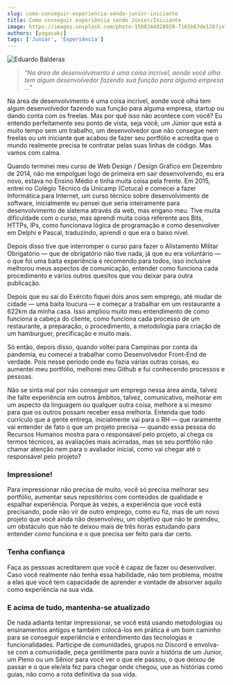 ```yaml
---
slug: como-conseguir-experiencia-sendo-junior-iniciante
title: Como conseguir experiência sendo Júnior/Iniciante
image: https://images.unsplash.com/photo-1508344928928-7165b67de128?ixlib=rb-4.0.3&ixid=MnwxMjA3fDB8MHxwaG90by1wYWdlfHx8fGVufDB8fHx8&auto=format&fit=crop&w=870&q=80
authors: [yagasaki]
tags: ['Junior', 'Experiência']
---
```


![](https://images.unsplash.com/photo-1508344928928-7165b67de128?ixlib=rb-4.0.3&ixid=MnwxMjA3fDB8MHxwaG90by1wYWdlfHx8fGVufDB8fHx8&auto=format&fit=crop&w=870&q=80 "Eduardo Balderas")

> _"Na área de desenvolvimento é uma coisa incrível, aonde você olha tem algum desenvolvedor fazendo sua função para alguma empresa …"_

Na área de desenvolvimento é uma coisa incrível, aonde você olha tem algum desenvolvedor fazendo sua função para alguma empresa, startup ou dando conta com os freelas. Mas por quê isso não acontece com você? Eu entendo perfeitamente seu ponto de vista, seja você, um Júnior que está a muito tempo sem um trabalho, um desenvolvedor que não consegue nem freelas ou um iniciante que acabou de fazer seu portfólio e acredita que o mundo realmente precisa te contratar pelas suas linhas de código. Mas vamos com calma.

Quando terminei meu curso de Web Design / Design Gráfico em Dezembro de 2014, não me empolguei logo de primeira em sair desenvolvendo, eu era novo, estava no Ensino Médio e tinha muita coisa pela frente. Em 2015, entrei no Colégio Técnico da Unicamp (Cotuca) e comecei a fazer Informática para Internet, um curso técnico sobre desenvolvimento de software, inicialmente eu pensei que seria inteiramente para desenvolvimento de sistema através da web, mas engano meu. Tive muita dificuldade com o curso, mas aprendi muita coisa referente aos Bits, HTTPs, IPs, como funcionava lógica de programação e como desenvolver em Delphi e Pascal, traduzindo, aprendi o que era o baixo nível.

Depois disso tive que interromper o curso para fazer o Alistamento Militar Obrigatório — que de obrigatório não tive nada, já que eu era voluntário — o que foi uma baita experiência e recomendo para todos, isso inclusive melhorou meus aspectos de comunicação, entender como funciona cada procedimento e vários outros quesitos que vou deixar para outra publicação.

Depois que eu saí do Exército fiquei dois anos sem emprego, até mudar de cidade — uma baita loucura — e começar a trabalhar em um restaurante a 622km da minha casa. Isso ampliou muito meu entendimento de como funciona a cabeça do cliente, como funciona cada processo de um restaurante, a preparação, o procedimento, a metodologia para criação de um hamburguer, precificação e muito mais.

Só então, depois disso, quando voltei para Campinas por conta da pandemia, eu comecei a trabalhar como Desenvolvedor Front-End de verdade. Pois nesse período onde eu fazia várias outras coisas, eu aumentei meu portfólio, melhorei meu Github e fui conhecendo processos e pessoas.

Não se sinta mal por não conseguir um emprego nessa área ainda, talvez lhe falte experiência em outros âmbitos, talvez, comunicativo, melhorar em um aspecto da linguagem ou qualquer outra coisa, melhore a si mesmo para que os outros possam receber essa melhoria. Entenda que todo currículo que a gente entrega, inicialmente vai para o RH — que raramente vai entender de fato o que um projeto precisa — quando essa pessoa do Recursos Humanos mostra para o responsável pelo projeto, aí chega os termos técnicos, as avaliações mais acirradas, mas se seu portfólio não chamar atenção nem para o avaliador inicial, como vai chegar até o responsável pelo projeto?

### Impressione!

Para impressionar não precisa de muito, você só precisa melhorar seu portfólio, aumentar seus repositórios com conteúdos de qualidade e espalhar experiência. Porque às vezes, a experiência que você está precisando, pode não vir de outro emprego, como eu fiz, mas de um novo projeto que você ainda não desenvolveu, um objetivo que não te prendeu, um obstáculo que não te deixou mais de três horas estudando para entender como funciona e o que precisa ser feito para dar certo.

### Tenha confiança

Faça as pessoas acreditarem que você é capaz de fazer ou desenvolver. Caso você realmente não tenha essa habilidade, não tem problema, mostre a elas que você tem capacidade de aprender e vontade de absorver aquilo como experiência na sua vida.

### E acima de tudo, mantenha-se atualizado

De nada adianta tentar impressionar, se você está usando metodologias ou ensinamentos antigos e também colocá-los em prática é um bom caminho para se conseguir experiência e entendimento das tecnologias e funcionalidades. Participe de comunidades, grupos no Discord e envolva-se com a comunidade, peça gentilmente para ouvir a história de um Junior, um Pleno ou um Sênior para você ver o que ele passou, o que deixou de passar e o que ele/ela fez para chegar onde chegou, use as histórias como guias, não como a rota definitiva da sua vida.
